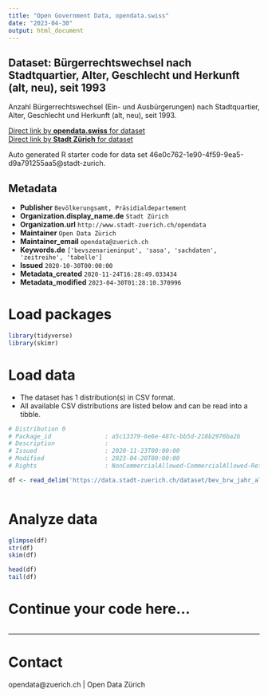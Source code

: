 ```yaml
---
title: "Open Government Data, opendata.swiss"
date: "2023-04-30"
output: html_document
---
```


## Dataset: Bürgerrechtswechsel nach Stadtquartier, Alter, Geschlecht und Herkunft (alt, neu), seit 1993


Anzahl Bürgerrechtswechsel (Ein- und Ausbürgerungen) nach Stadtquartier, Alter, Geschlecht und Herkunft (alt, neu), seit 1993.


[Direct link by **opendata.swiss** for dataset](https://opendata.swiss/de/dataset/burgerrechtswechsel-nach-stadtquartier-alter-geschlecht-und-herkunft-alt-neu-seit-1993)<br>
[Direct link by **Stadt Zürich** for dataset](https://data.stadt-zuerich.ch/dataset/bev_brw_jahr_alter_geschlecht_herkunft_quartier_od5707)

Auto generated R starter code for data set 46e0c762-1e90-4f59-9ea5-d9a791255aa5@stadt-zurich.

## Metadata

- **Publisher** `Bevölkerungsamt, Präsidialdepartement`
- **Organization.display_name.de** `Stadt Zürich`
- **Organization.url** `http://www.stadt-zuerich.ch/opendata`
- **Maintainer** `Open Data Zürich`
- **Maintainer_email** `opendata@zuerich.ch`
- **Keywords.de** `['bevszenarieninput', 'sasa', 'sachdaten', 'zeitreihe', 'tabelle']`
- **Issued** `2020-10-30T00:00:00`
- **Metadata_created** `2020-11-24T16:28:49.033434`
- **Metadata_modified** `2023-04-30T01:28:10.370996`


# Load packages

```r

library(tidyverse)
library(skimr)

```

# Load data

-   The dataset has 1 distribution(s) in CSV format.
-   All available CSV distributions are listed below and can be read into a tibble.

```r

# Distribution 0
# Package_id               : a5c13379-6e6e-487c-bb5d-218b2976ba2b
# Description              : 
# Issued                   : 2020-11-23T00:00:00
# Modified                 : 2023-04-20T00:00:00
# Rights                   : NonCommercialAllowed-CommercialAllowed-ReferenceNotRequired

df <- read_delim('https://data.stadt-zuerich.ch/dataset/bev_brw_jahr_alter_geschlecht_herkunft_quartier_od5707/download/BEV570OD5707.csv')



```

# Analyze data

```r

glimpse(df)
str(df)
skim(df)

head(df)
tail(df)

```

# Continue your code here...

```r

```

------------------------------------------------------------------------

# Contact

opendata@zuerich.ch | Open Data Zürich
